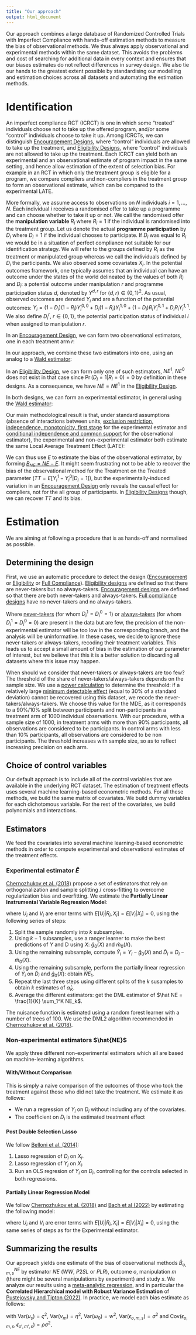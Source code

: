```yaml
---
title: "Our approach"
output: html_document
---
```


Our approach combines a large database of Randomized Controlled Trials with Imperfect Compliance with hands-off estimation methods to measure the bias of observational methods.
We thus always apply observational and experimental methods within the same dataset. 
This avoids the problems and cost of searching for additional data in every context and ensures that our biases estimates do  not reflect differences in survey design.
We also tie our hands to the greatest extent possible by standardising our modelling and estimation choices across all datasets and automating the estimation methods.

# Identification

An imperfect compliance RCT (ICRCT) is one in which some "treated" individuals choose not to take up the offered program, and/or some "control" individuals choose to take it up. 
Among ICRCTs, we can distinguish [Encouragement Designs](https://chabefer.github.io/STCI/RCT.html#sec:design4), where "control" individuals are allowed to take up the treatment, and [Eligibility Designs](https://chabefer.github.io/STCI/RCT.html#sec:design3), where "control" individuals are not allowed to take up the treatment.
Each ICRCT can yield both an experimental and an observational estimate of program impact in the same setting, and hence allow estimation of the extent of selection bias. 
For example in an RCT in which only the treatment group is eligible for a program, we compare compliers and non-compliers in the treatment group to form an observational estimate, which can be compared to the experimental LATE. 

More formally, we assume access to observations on $N$ individuals $i=1,\dots,N$. 
Each individual $i$ receives a randomised offer to take up a programme and can choose whether to take it up or not.
We call the randomised offer the **manipulation variable** $R_i$  where $R_i = 1$ if the individual is randomised into the treatment group.
Let us denote the actual **programme participation** by $D_i$ where $D_i = 1$ if the individual chooses to participate.
If $D_i$ was equal to $R_i$ we would be in a situation of perfect compliance not suitable for our identification strategy.
We will refer to the groups defined by $R_i$ as the treatment or manipulated group whereas we call the individuals defined by $D_i$ the participants.
We also observed some covariates $X_i$.
In the potential outcomes framework, one typically assumes that an individual can have an outcome under the states of the world delineated by the values of both $R_i$ and $D_i$: a potential outcome under manipulation $r$ and programme participation status $d$, denoted by $Y^{d,r}$ for $(d,r)\in\{0,1\}^2$.
As usual, observed outcomes are denoted $Y_i$ and are a function of the potential outcomes: $Y_i=(1-D_i)(1-R_i)Y_i^{0,0}+D_i(1-R_i)Y_i^{1,0}+(1-D_i)R_iY_i^{0,1}+D_iR_iY_i^{1,1}$.
We also define $D_i^r$, $r\in\{0,1\}$, the potential participation status of individual $i$ when assigned to manipulation $r$.

In an [Encouragement Design](https://chabefer.github.io/STCI/RCT.html#sec:design4), we can form two observational estimators, one in each treatment arm $r$: 

\begin{align*}
  NE^r = E[Y_{i}|D_{i}=1, R_{i}=r] -E[E[Y_{i}|X_i,D_{i}=0,R_{i}=r]|D_{i}=1,R_{i}=r].
\end{align*}

In our approach, we combine these two estimators into one, using an analog to a [Wald estimator](https://chabefer.github.io/STCI/RCT.html#using-the-wald-estimator):

\begin{align*}
  NE & = \frac{NE^1\Pr(D_i=1|R_i=1)-NE^0\Pr(D_i=1|R_i=0)}{\Pr(D_i=1|R_i=1)-\Pr(D_i=1|R_i=0)} 
\end{align*}

In an [Eligibility Design](https://chabefer.github.io/STCI/RCT.html#sec:design3), we can form only one of such estimators, $NE^1$.
$NE^0$ does not exist in that case since $\Pr(D_i=1|R_i=0)=0$ by definition in these designs.
As a consequence, we have $NE=NE^1$ in the [Eligibility Design](https://chabefer.github.io/STCI/RCT.html#sec:design3).

In both designs, we can form an experimental estimator, in general using the [Wald estimator](https://chabefer.github.io/STCI/RCT.html#using-the-wald-estimator):

\begin{align*}
    E = \frac{E\left[Y_{i}|R_{i}=1\right]-E\left[Y_{i}|R_{i}=0\right]}{P(D_i=1|R_i=1)-P(D_i=1|R_i=0)}. 
\end{align*}

Our main methodological result is that, under standard assumptions (absence of interactions between units, [exclusion restriction, independence, monotonicity, first stage](https://chabefer.github.io/STCI/RCT.html#identification-of-the-local-average-treatment-effect) for the experimental estimator and [conditional independence and common support](https://chabefer.github.io/STCI/OM.html#identification-12) for the observational estimator), the experimental and non-experimental estimator both estimate the same Local Average Treatment Effect (LATE): 

\begin{align*}
  E & =NE=E[Y_i^1-Y_i^0|D_i^1-D_i^0=1].
\end{align*}

We can thus use $E$ to estimate the bias of the observational estimator, by forming [$B_{NE}=NE-E$](Basics.html).
It might seem frustrating not to be able to recover the bias of the observational method for the Treatment on the Treated parameter ($TT=E[Y_i^1-Y_i^0|D_i=1]$), but the experimentally-induced variation in an [Encouragement Design](https://chabefer.github.io/STCI/RCT.html#sec:design4) only reveals the causal effect for compliers, not for the all group of participants.
In [Eligibility Designs](https://chabefer.github.io/STCI/RCT.html#sec:design3) though, we can recover $TT$ and its bias.

# Estimation

We are aiming at following a procedure that is as hands-off and normalised as possible.

## Determining the design

First, we use an automatic procedure to detect the design ([Encouragement](https://chabefer.github.io/STCI/RCT.html#sec:design4) or [Eligibility](https://chabefer.github.io/STCI/RCT.html#sec:design3) or [Full Compliance](https://chabefer.github.io/STCI/RCT.html#sec:design1)).
[Eligibility designs](https://chabefer.github.io/STCI/RCT.html#sec:design3) are defined so that there are never-takers but no always-takers.
[Encouragement designs](https://chabefer.github.io/STCI/RCT.html#sec:design4) are defined so that there are both never-takers and always-takers.
[Full compliance designs](https://chabefer.github.io/STCI/RCT.html#sec:design1) have no never-takers and no always-takers.

Where [never-takers](https://chabefer.github.io/STCI/RCT.html#identification-of-the-local-average-treatment-effect) (for whom $D_i^1=D_i^0=1$) or [always-takers](https://chabefer.github.io/STCI/RCT.html#identification-of-the-local-average-treatment-effect) (for whom $D_i^1=D_i^0=0$) are present in the data but are few, the precision of the non-experimental estimator will be too low in the corresponding branch, and the analysis will be uninformative. 
In these cases, we decide to ignore these never-takers or always-takers, recoding their treatment variables. 
This leads us to accept a small amount of bias in the estimation of our parameter of interest, but we believe that this it is a better solution to discarding all datasets where this issue may happen. 

When should we consider that never-takers or always-takers are too few? 
The threshold of the share of never-takers/always-takers depends on the sample size. 
We use a [power calculation](https://chabefer.github.io/STCI/Power.html#minimum-detectable-effect) to determine the threshold: if a relatively large [minimum detectable effect](https://chabefer.github.io/STCI/Power.html#minimum-detectable-effect) (equal to 30\% of a standard deviation) cannot be recovered using this dataset, we recode the  never-takers/always-takers. 
We choose this value for the MDE, as it corresponds to a 90\%/10\% split between participants and non-participants in a treatment arm of 1000 individual observations.
With our procedure, with a sample size of 1000, in treatment arms with more than 90\% participants, all observations are considered to be participants.
In control arms with less than 10\% participants, all observations are considered to be non participants.
The threshold increases with sample size, so as to reflect increasing precision on each arm.

## Choice of control variables

Our default approach is to include all of the control variables that are available in the underlying RCT dataset.
The estimation of treatment effects uses several machine learning-based econometric methods.
For all these methods, we build the same matrix of covariates.
We build dummy variables for each dichotomous variable.
For the rest of the covariates, we build polynomials and interactions.

## Estimators

We feed the covariates into several machine learning-based econometric methods in order to compute experimental and observational estimates of the treatment effects. 

### Experimental estimator $\hat{E}$

[Chernozhukov et al. (2018)](https://doi.org/10.1111/ectj.12097) propose a set of estimators that rely on orthogonalization and sample splitting / cross-fitting to overcome regularization bias and overfitting.
We estimate the **Partially Linear Instrumental Variable Regression Model**:
  
\begin{align*}
    Y_i -D_i*E= g_0(X_i) + U_i\\
    R_i = m_0(X_i) + V_i, \\
\end{align*}

where $U_i$ and $V_i$ are error terms with $E[U_i|R_i,X_i] = E[V_i|X_i]=0$, using the following series of steps:

  1. Split the sample randomly into $k$ subsamples.
  2. Using $k-1$ subsamples, use a ranger learner to make the best predictions of $Y$ and D using $X$: $\hat g_0(X)$ and $\hat m_0(X)$.
  3. Using the remaining subsample, compute $\tilde Y_i = Y_i - \hat g_0(X)$ and $\tilde D_i = D_i - \hat m_0(X)$.
  4. Using the remaining subsample, perform the partially linear regression of $\tilde Y_i$ on $\tilde D_i$ and $\hat g_0(X)$: obtain $\hat NE_1$.
  5. Repeat the last three steps using different splits of the $k$ susamples to obtain $k$ estimates of $\hat \alpha_K$.
  6. Average the different estimators: get the DML estimator of $\hat NE =  \frac{1}{K} \sum_1^K NE_k$.

The nuisance function is estimated using a random forest learner with a number of trees of 100.
We use the DML2 algorithm recommended in [Chernozhukov et al. (2018)](https://doi.org/10.1111/ectj.12097).

### Non-experimental estimators $\hat{NE}$

We apply three different non-experimental estimators which all are based on machine-learning algorithms.

#### With/Without Comparison

This is simply a naive comparison of the outcomes of those who took the treatment against those who did not take the treatment.
We estimate it as follows:

  * We run a regression of $Y_i$ on $D_i$ without including any of the covariates.
  * The coefficient on $D_i$ is the estimated treatment effect

#### Post Double Selection Lasso

We follow [Belloni et al. (2014)](https://doi.org/10.1093/restud/rdt044):

  1. Lasso regression of $D_i$ on $X_i$.
  2. Lasso regression of $Y_i$ on $X_i$.
  3. Run an OLS regresion of $Y_i$ on $D_i$, controlling for the controls selected in both regressions.

#### Partially Linear Regression Model

We follow [Chernozhukov et al. (2018)](https://doi.org/10.1111/ectj.12097) and [Bach et al (2022)](https://www.jmlr.org/papers/v23/21-0862.html) by estimating the following model:

\begin{align*}
    Y_i = D_i*NE + g_0(X_i) + U_i\\
    D_i = m_0(X_i) + V_i, \\
\end{align*}

where $U_i$ and $V_i$ are error terms with $E[U_i|R_i,X_i] = E[V_i|X_i]=0$, using the same series of steps as for the Experimental estimator. 

## Summarizing the results

Our approach yields one estimate of the bias of observational methods $\hat{B}^{NE}_{o,m,s}$ by estimator $NE$ ($WW$, $P2SL$ or $PLR$), outcome $o$, manipulation $m$ (there might be several manipulations by experiment) and study $s$.
We analyze our results using a [meta-analytic regression](https://chabefer.github.io/STCI/meta.html#meta-regression), and in particular the **Correlated Hierarchical model with Robust Variance Estimation** of [Pustejovsky and Tipton (2022)](https://doi.org/10.1007/s11121-021-01246-3).
In practice, we model each bias estimate as follows:

\begin{align}
  \hat{B}^{NE}_{o,m,s} & = \mathbf{X}_{s} \mathbf{\beta}  + u_s + \nu_m + \omega_o +\epsilon_{o,m,s},
\end{align}

with $\text{Var}(u_s)=\varsigma^2$, $\text{Var}(\nu_m)=\eta^2$, $\text{Var}(\omega_0)=w^2$, $\text{Var}(\epsilon_{o,m,s})=\sigma^2$ and $\text{Cov}(\epsilon_{o,m,s},\epsilon_{o',m',s})=\rho\sigma^2$.     